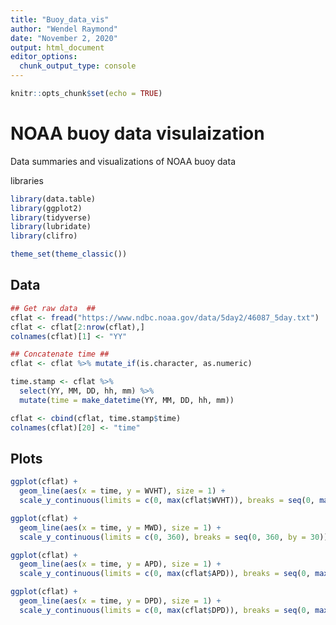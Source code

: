 ```yaml
---
title: "Buoy_data_vis"
author: "Wendel Raymond"
date: "November 2, 2020"
output: html_document
editor_options: 
  chunk_output_type: console
---
```


```r
knitr::opts_chunk$set(echo = TRUE)
```

# NOAA buoy data visulaization
Data summaries and visualizations of NOAA buoy data

libraries
```r
library(data.table)
library(ggplot2)
library(tidyverse)
library(lubridate)
library(clifro)

theme_set(theme_classic())
```

## Data
```r
## Get raw data  ##
cflat <- fread("https://www.ndbc.noaa.gov/data/5day2/46087_5day.txt")
cflat <- cflat[2:nrow(cflat),]
colnames(cflat)[1] <- "YY"

## Concatenate time ##
cflat <- cflat %>% mutate_if(is.character, as.numeric)

time.stamp <- cflat %>% 
  select(YY, MM, DD, hh, mm) %>% 
  mutate(time = make_datetime(YY, MM, DD, hh, mm))

cflat <- cbind(cflat, time.stamp$time)
colnames(cflat)[20] <- "time"
```

## Plots
```r
ggplot(cflat) +
  geom_line(aes(x = time, y = WVHT), size = 1) +
  scale_y_continuous(limits = c(0, max(cflat$WVHT)), breaks = seq(0, max(cflat$WVHT), by = max(cflat$WVHT) / 10))

ggplot(cflat) +
  geom_line(aes(x = time, y = MWD), size = 1) +
  scale_y_continuous(limits = c(0, 360), breaks = seq(0, 360, by = 30))

ggplot(cflat) +
  geom_line(aes(x = time, y = APD), size = 1) +
  scale_y_continuous(limits = c(0, max(cflat$APD)), breaks = seq(0, max(cflat$APD), by = max(cflat$APD) / 10))

ggplot(cflat) +
  geom_line(aes(x = time, y = DPD), size = 1) +
  scale_y_continuous(limits = c(0, max(cflat$DPD)), breaks = seq(0, max(cflat$DPD), by = max(cflat$DPD) / 10))
```

